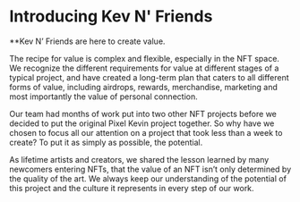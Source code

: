 
# Introducing Kev N' Friends

**Kev N’ Friends are here to create value.

The recipe for value is complex and flexible, especially in the NFT space. We recognize the different requirements for value at different stages of a typical project, and have created a long-term plan that caters to all different forms of value, including airdrops, rewards, merchandise, marketing and most importantly the value of personal connection. 

Our team had months of work put into two other NFT projects before we decided to put the original Pixel Kevin project together. So why have we chosen to focus all our attention on a project that took less than a week to create? To put it as simply as possible, the potential.

As lifetime artists and creators, we shared the lesson learned by many newcomers entering NFTs, that the value of an NFT isn’t only determined by the quality of the art. We always keep our understanding of the potential of this project and the culture it represents in every step of our work. 
